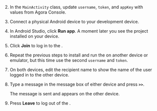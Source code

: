<PlatformWrapper platform="android">

2. In the `MainActivity` class, update `username`, `token`, and `appKey` with values from Agora Console.  

1. Connect a physical Android device to your development device.

1. In Android Studio, click **Run app**. A moment later you see the project installed on your device.

1. Click **Join** to log in to the <Vg k="CHAT_SERVER" />. 

1. Repeat the previous steps to install and run the <Vpl k="CLIENT"/> on another device or emulator, but this time use the second `username` and `token`.

1. On both devices, edit the recipient name to show the name of the user logged in to the other device.

1. Type a message in the message box of either device and press **`>>`**. 
    
    The message is sent and appears on the other device.

1. Press **Leave** to log out of the <Vg k="CHAT_SERVER" />.

</PlatformWrapper>

